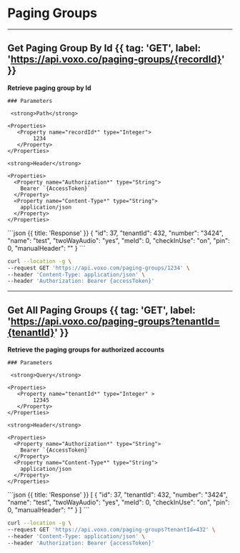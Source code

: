 
# Paging Groups

---

## Get Paging Group By Id {{ tag: 'GET', label: 'https://api.voxo.co/paging-groups/{recordId}' }}

<Row>
  <Col>
    <strong>Retrieve paging group by Id</strong>

    ### Parameters

     <strong>Path</strong>

    <Properties>
       <Property name="recordId*" type="Integer">
            1234
       </Property>
    </Properties>

    <strong>Header</strong>

    <Properties>
      <Property name="Authorization*" type="String">
        Bearer `{AccessToken}`
      </Property>
      <Property name="Content-Type*" type="String">
        application/json
      </Property>
    </Properties>

  </Col>
  <Col sticky>
    ```json {{ title: 'Response' }}
    {
        "id": 37,
        "tenantId": 432,
        "number": "3424",
        "name": "test",
        "twoWayAudio": "yes",
        "meId": 0,
        "checkInUse": "on",
        "pin": 0,
        "manualHeader": ""
    }
    ```
  </Col>
</Row>


```bash {{ title: 'cURL' }}
curl --location -g \
--request GET 'https://api.voxo.com/paging-groups/1234' \
--header 'Content-Type: application/json' \
--header 'Authorization: Bearer {accessToken}'
```

---

## Get All Paging Groups {{ tag: 'GET', label: 'https://api.voxo.co/paging-groups?tenantId={tenantId}' }}

<Row>
  <Col>
    <strong>Retrieve the paging groups for authorized accounts</strong>

    ### Parameters

     <strong>Query</strong>

    <Properties>
       <Property name="tenantId*" type="Integer" >
            12345
       </Property>
    </Properties>

    <strong>Header</strong>

    <Properties>
      <Property name="Authorization*" type="String">
        Bearer `{AccessToken}`
      </Property>
      <Property name="Content-Type*" type="String">
        application/json
      </Property>
    </Properties>

  </Col>
  <Col sticky>
    ```json {{ title: 'Response' }}
    [
        {
            "id": 37,
            "tenantId": 432,
            "number": "3424",
            "name": "test",
            "twoWayAudio": "yes",
            "meId": 0,
            "checkInUse": "on",
            "pin": 0,
            "manualHeader": ""
        }
    ]
    ```
  </Col>
</Row>


```bash {{ title: 'cURL' }}
curl --location -g \
--request GET 'https://api.voxo.com/paging-groups?tenantId=432' \
--header 'Content-Type: application/json' \
--header 'Authorization: Bearer {accessToken}'
```

